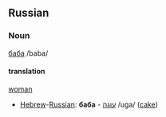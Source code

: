 ==Russian==

===Noun===
[[:ru:баба|баба]] /baba/

====translation====
[[woman]]


*[[Hebrew]]-[[Russian]]: '''баба''' - [[עוגה]] /uga/ ([[cake]])